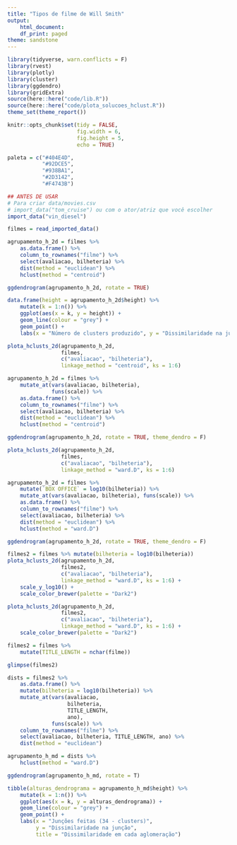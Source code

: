 ```yaml
---
title: "Tipos de filme de Will Smith"
output:
    html_document:
    df_print: paged
theme: sandstone
---
```


```r
library(tidyverse, warn.conflicts = F)
library(rvest)
library(plotly)
library(cluster)
library(ggdendro)
library(gridExtra)
source(here::here("code/lib.R"))
source(here::here("code/plota_solucoes_hclust.R"))
theme_set(theme_report())

knitr::opts_chunk$set(tidy = FALSE,
                      fig.width = 6,
                      fig.height = 5,
                      echo = TRUE)

paleta = c("#404E4D",
           "#92DCE5",
           "#938BA1",
           "#2D3142",
           "#F4743B")
```

```r
## ANTES DE USAR
# Para criar data/movies.csv
# import_data("tom_cruise") ou com o ator/atriz que você escolher
import_data("vin_diesel")
```


```r
filmes = read_imported_data()
```


```r
agrupamento_h_2d = filmes %>% 
    as.data.frame() %>% 
    column_to_rownames("filme") %>%
    select(avaliacao, bilheteria) %>%
    dist(method = "euclidean") %>% 
    hclust(method = "centroid")

ggdendrogram(agrupamento_h_2d, rotate = TRUE)

data.frame(height = agrupamento_h_2d$height) %>% 
    mutate(k = 1:n()) %>% 
    ggplot(aes(x = k, y = height)) + 
    geom_line(colour = "grey") + 
    geom_point() + 
    labs(x = "Número de clusters produzido", y = "Dissimilaridade na junção")

plota_hclusts_2d(agrupamento_h_2d, 
                 filmes, 
                 c("avaliacao", "bilheteria"), 
                 linkage_method = "centroid", ks = 1:6) 
```

```r
agrupamento_h_2d = filmes %>% 
    mutate_at(vars(avaliacao, bilheteria), 
              funs(scale)) %>% 
    as.data.frame() %>% 
    column_to_rownames("filme") %>%
    select(avaliacao, bilheteria) %>%
    dist(method = "euclidean") %>% 
    hclust(method = "centroid")

ggdendrogram(agrupamento_h_2d, rotate = TRUE, theme_dendro = F)

plota_hclusts_2d(agrupamento_h_2d, 
                 filmes, 
                 c("avaliacao", "bilheteria"), 
                 linkage_method = "ward.D", ks = 1:6) 
```

```r
agrupamento_h_2d = filmes %>% 
    mutate(`BOX OFFICE` = log10(bilheteria)) %>%
    mutate_at(vars(avaliacao, bilheteria), funs(scale)) %>%
    as.data.frame() %>% 
    column_to_rownames("filme") %>%
    select(avaliacao, bilheteria) %>%
    dist(method = "euclidean") %>% 
    hclust(method = "ward.D")

ggdendrogram(agrupamento_h_2d, rotate = TRUE, theme_dendro = F)

filmes2 = filmes %>% mutate(bilheteria = log10(bilheteria))
plota_hclusts_2d(agrupamento_h_2d, 
                 filmes2, 
                 c("avaliacao", "bilheteria"), 
                 linkage_method = "ward.D", ks = 1:6) + 
    scale_y_log10() + 
    scale_color_brewer(palette = "Dark2")

plota_hclusts_2d(agrupamento_h_2d, 
                 filmes2, 
                 c("avaliacao", "bilheteria"), 
                 linkage_method = "ward.D", ks = 1:6) + 
    scale_color_brewer(palette = "Dark2")
```

```r
filmes2 = filmes %>% 
    mutate(TITLE_LENGTH = nchar(filme))

glimpse(filmes2)

dists = filmes2 %>% 
    as.data.frame() %>% 
    mutate(bilheteria = log10(bilheteria)) %>% 
    mutate_at(vars(avaliacao, 
                   bilheteria, 
                   TITLE_LENGTH, 
                   ano), 
              funs(scale)) %>% 
    column_to_rownames("filme") %>%
    select(avaliacao, bilheteria, TITLE_LENGTH, ano) %>%
    dist(method = "euclidean")

agrupamento_h_md = dists %>% 
    hclust(method = "ward.D")

ggdendrogram(agrupamento_h_md, rotate = T)

tibble(alturas_dendrograma = agrupamento_h_md$height) %>% 
    mutate(k = 1:n()) %>% 
    ggplot(aes(x = k, y = alturas_dendrograma)) + 
    geom_line(colour = "grey") + 
    geom_point() + 
    labs(x = "Junções feitas (34 - clusters)", 
         y = "Dissimilaridade na junção", 
         title = "Dissimilaridade em cada aglomeração")

```

